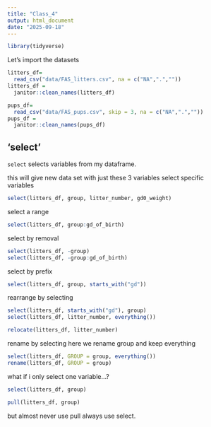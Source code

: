 ```yaml
---
title: "Class_4"
output: html_document
date: "2025-09-18"
---
```


```r
library(tidyverse)
```

Let's import the datasets

```r
litters_df=
  read_csv("data/FAS_litters.csv", na = c("NA",".",""))
litters_df =
  janitor::clean_names(litters_df)

pups_df=
  read_csv("data/FAS_pups.csv", skip = 3, na = c("NA",".",""))
pups_df =
  janitor::clean_names(pups_df)

```

## 'select'

`select` selects variables from my dataframe.

this will give new data set with just these 3 variables
select specific variables
```r
select(litters_df, group, litter_number, gd0_weight)
```
select a range
```r
select(litters_df, group:gd_of_birth)
```
select by removal
```r
select(litters_df, -group)
select(litters_df, -group:gd_of_birth)
```
select by prefix
```r
select(litters_df, group, starts_with("gd"))
```
rearrange by selecting
```r
select(litters_df, starts_with("gd"), group)
select(litters_df, litter_number, everything())

relocate(litters_df, litter_number)
```
rename by selecting
here we rename group and keep everything
```r
select(litters_df, GROUP = group, everything())
rename(litters_df, GROUP = group)
```

what if i only select one variable...?
```r
select(litters_df, group)

pull(litters_df, group)
```
but almost never use pull always use select.
